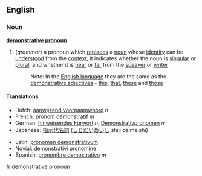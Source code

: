 ==English==
===Noun===
'''[[demonstrative]] [[pronoun]]'''

# (''grammar'') a pronoun which [[replace]]s a [[noun]] whose [[identity]] can be [[understood]] from the [[context]]; it indicates whether the noun is [[singular]] or [[plural]], and whether it is [[near]] or [[far]] from the [[speaker]] or [[writer]]
#:Note: In the [[English language]] they are the same as the [[demonstrative adjective]]s - [[this]], [[that]], [[these]] and [[those]]

====Translations====
{{top}}
*Dutch: [[aanwijzend voornaamwoord]] ''n''
*French: [[pronom démonstratif]] ''m''
*German: [[hinweisendes Fürwort]] ''n'', [[Demonstrativpronomen]] ''n''
*Japanese: [[指示代名詞]] ([[しじだいめいし]] shiji daimeishi)
{{mid}}
*Latin: [[pronomen demonstrativum]]
*[[Novial]]: [[demonstrativi pronomine]]
*Spanish: [[pronombre demostrativo]] ''m''
{{bottom}}



[[fr:demonstrative pronoun]]